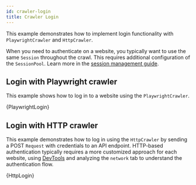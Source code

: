 ```yaml
---
id: crawler-login
title: Crawler Login
---
```




This example demonstrates how to implement login functionality with <ApiLink to="class/PlaywrightCrawler">`PlaywrightCrawler`</ApiLink> and <ApiLink to="class/HttpCrawler">`HttpCrawler`</ApiLink>.

When you need to authenticate on a website, you typically want to use the same <ApiLink to="class/Session">`Session`</ApiLink> throughout the crawl. This requires additional configuration of the <ApiLink to="class/SessionPool">`SessionPool`</ApiLink>. Learn more in the [session management guide](../guides/session-management).

## Login with Playwright crawler

This example shows how to log in to a website using the <ApiLink to="class/PlaywrightCrawler">`PlaywrightCrawler`</ApiLink>.

<RunnableCodeBlock className="language-python" language="python">
    {PlaywrightLogin}
</RunnableCodeBlock>

## Login with HTTP crawler

This example demonstrates how to log in using the <ApiLink to="class/HttpCrawler">`HttpCrawler`</ApiLink> by sending a POST <ApiLink to="class/Request">`Request`</ApiLink> with credentials to an API endpoint. HTTP-based authentication typically requires a more customized approach for each website, using [DevTools](https://developer.chrome.com/docs/devtools/overview) and analyzing the `network` tab to understand the authentication flow.

<RunnableCodeBlock className="language-python" language="python">
    {HttpLogin}
</RunnableCodeBlock>
